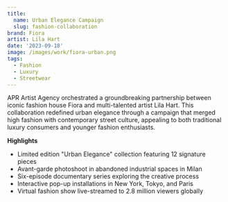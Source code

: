 ```yaml
---
title:
  name: Urban Elegance Campaign
  slug: fashion-collaboration
brand: Fiora
artist: Lila Hart
date: '2023-09-18'
image: /images/work/fiora-urban.png
tags:
  - Fashion
  - Luxury
  - Streetwear
---
```


APR Artist Agency orchestrated a groundbreaking partnership between iconic fashion house Fiora and multi-talented artist Lila Hart. This collaboration redefined urban elegance through a campaign that merged high fashion with contemporary street culture, appealing to both traditional luxury consumers and younger fashion enthusiasts.

**Highlights**
- Limited edition "Urban Elegance" collection featuring 12 signature pieces
- Avant-garde photoshoot in abandoned industrial spaces in Milan
- Six-episode documentary series exploring the creative process
- Interactive pop-up installations in New York, Tokyo, and Paris
- Virtual fashion show live-streamed to 2.8 million viewers globally
